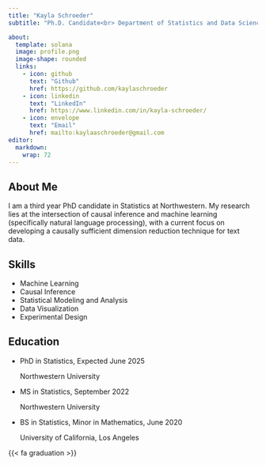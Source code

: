 ```yaml
---
title: "Kayla Schroeder"
subtitle: "Ph.D. Candidate<br> Department of Statistics and Data Science,<br> Northwestern University"

about: 
  template: solana
  image: profile.png
  image-shape: rounded
  links: 
    - icon: github
      text: "Github"
      href: https://github.com/kaylaschroeder 
    - icon: linkedin
      text: "LinkedIn"
      href: https://www.linkedin.com/in/kayla-schroeder/
    - icon: envelope
      text: "Email"
      href: mailto:kaylaaschroeder@gmail.com
editor: 
  markdown: 
    wrap: 72
---
```


## About Me

I am a third year PhD candidate in Statistics at Northwestern. My
research lies at the intersection of causal inference and machine
learning (specifically natural language processing), with a current
focus on developing a causally sufficient dimension reduction technique
for text data.

## Skills

- Machine Learning
- Causal Inference
- Statistical Modeling and Analysis
- Data Visualization
- Experimental Design


## Education

<ul class="ul-edu fa-ul">

<li>

<i class="fa-li fa fa-graduation-cap"></i>

::: description
<p class="course">

PhD in Statistics, Expected June 2025

</p>

<p class="institution">

Northwestern University

</p>
:::

</li>

<li>

<i class="fa-li fa fa-graduation-cap"></i>

::: description
<p class="course">

MS in Statistics, September 2022

</p>

<p class="institution">

Northwestern University

</p>
:::

</li>

<li>

<i class="fa-li fa fa-graduation-cap"></i>

::: description
<p class="course">

BS in Statistics, Minor in Mathematics, June 2020

</p>

<p class="institution">

University of California, Los Angeles

</p>
:::

</li>

</ul>

{{< fa graduation >}}


